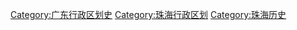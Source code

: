 [[Category:广东行政区划史|Category:广东行政区划史]]
[[Category:珠海行政区划|Category:珠海行政区划]]
[[Category:珠海历史|Category:珠海历史]]